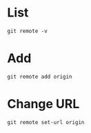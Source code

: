 =List=
<code> git remote -v </code>

=Add=
<code> git remote add origin <URL> </code>

=Change URL=
<code> git remote set-url origin <URL> </code>
